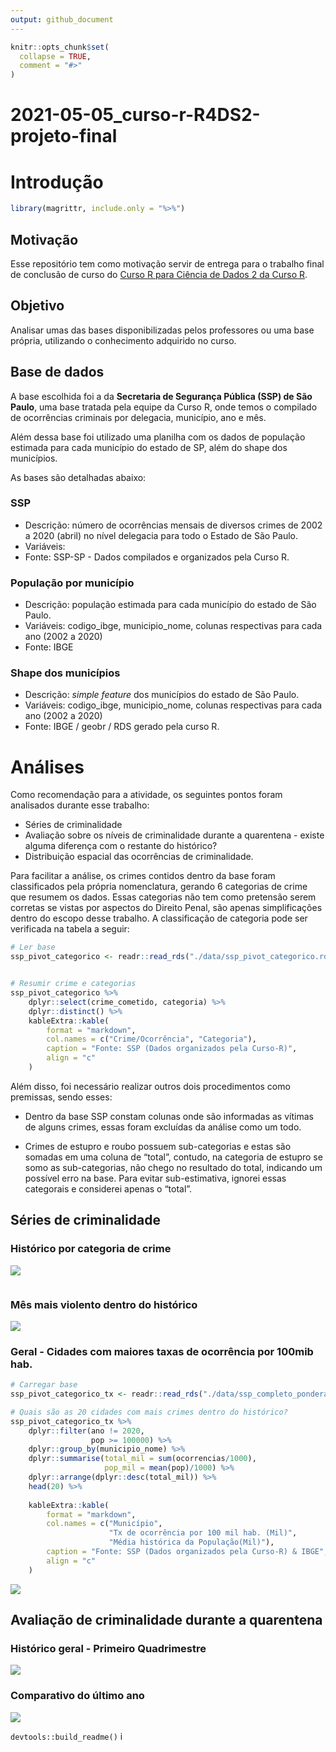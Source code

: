 ```yaml
---
output: github_document
---
```


<!-- README.md is generated from README.Rmd. Please edit that file -->

```r
knitr::opts_chunk$set(
  collapse = TRUE,
  comment = "#>"
)
```

# 2021-05-05_curso-r-R4DS2-projeto-final

<!-- badges: start -->

<!-- badges: end -->

# Introdução

```r
library(magrittr, include.only = "%>%")

```

## Motivação

Esse repositório tem como motivação servir de entrega para o trabalho final de conclusão de curso do [Curso R para Ciência de Dados 2 da Curso R](https://curso-r.com/cursos/r4ds-2/).

## Objetivo

Analisar umas das bases disponibilizadas pelos professores ou uma base própria, utilizando o conhecimento adquirido no curso.

## Base de dados

A base escolhida foi a da **Secretaria de Segurança Pública (SSP) de São Paulo**, uma base tratada pela equipe da Curso R, onde temos o compilado de ocorrências criminais por delegacia, município, ano e mês.

Além dessa base foi utilizado uma planilha com os dados de população estimada para cada município do estado de SP, além do shape dos municípios.

As bases são detalhadas abaixo:

### SSP

-   Descrição: número de ocorrências mensais de diversos crimes de 2002 a 2020 (abril) no nível delegacia para todo o Estado de São Paulo.
-   Variáveis:
-   Fonte: SSP-SP - Dados compilados e organizados pela Curso R.

### População por município

-   Descrição: população estimada para cada município do estado de São Paulo.
-   Variáveis: codigo_ibge, municipio_nome, colunas respectivas para cada ano (2002 a 2020)
-   Fonte: IBGE

### Shape dos municípios

-   Descrição: *simple feature* dos municípios do estado de São Paulo.
-   Variáveis: codigo_ibge, municipio_nome, colunas respectivas para cada ano (2002 a 2020)
-   Fonte: IBGE / geobr / RDS gerado pela curso R.

# Análises

Como recomendação para a atividade, os seguintes pontos foram analisados durante esse trabalho:

-   Séries de criminalidade
-   Avaliação sobre os níveis de criminalidade durante a quarentena - existe alguma diferença com o restante do histórico?
-   Distribuição espacial das ocorrências de criminalidade.

Para facilitar a análise, os crimes contidos dentro da base foram classificados pela própria nomenclatura, gerando 6 categorias de crime que resumem os dados. Essas categorias não tem como pretensão serem corretas se vistas por aspectos do Direito Penal, são apenas simplificações dentro do escopo desse trabalho. A classificação de categoria pode ser verificada na tabela a seguir:

```r

# Ler base
ssp_pivot_categorico <- readr::read_rds("./data/ssp_pivot_categorico.rds")


# Resumir crime e categorias
ssp_pivot_categorico %>% 
    dplyr::select(crime_cometido, categoria) %>% 
    dplyr::distinct() %>% 
    kableExtra::kable(
        format = "markdown",
        col.names = c("Crime/Ocorrência", "Categoria"),
        caption = "Fonte: SSP (Dados organizados pela Curso-R)",
        align = "c"
    ) 

```

Além disso, foi necessário realizar outros dois procedimentos como premissas, sendo esses:

-   Dentro da base SSP constam colunas onde são informadas as vítimas de alguns crimes, essas foram excluídas da análise como um todo.

-   Crimes de estupro e roubo possuem sub-categorias e estas são somadas em uma coluna de "total", contudo, na categoria de estupro se somo as sub-categorias, não chego no resultado do total, indicando um possível erro na base. Para evitar sub-estimativa, ignorei essas categorais e considerei apenas o "total".

## Séries de criminalidade

### Histórico por categoria de crime

![](https://github.com/maykongpedro/2021-05-05_curso-r-R4DS2-projeto-final/blob/master/inst/hist_ocorrencias_ate_2019.png)

```r


```

### Mês mais violento dentro do histórico

![](https://github.com/maykongpedro/2021-05-05_curso-r-R4DS2-projeto-final/blob/master/inst/mes_mais_violento.png)

### Geral - Cidades com maiores taxas de ocorrência por 100mib hab.

```r

# Carregar base
ssp_pivot_categorico_tx <- readr::read_rds("./data/ssp_completo_ponderado.rds")

# Quais são as 20 cidades com mais crimes dentro do histórico?
ssp_pivot_categorico_tx %>% 
    dplyr::filter(ano != 2020,
                  pop >= 100000) %>% 
    dplyr::group_by(municipio_nome) %>%
    dplyr::summarise(total_mil = sum(ocorrencias/1000),
                     pop_mil = mean(pop)/1000) %>% 
    dplyr::arrange(dplyr::desc(total_mil)) %>%
    head(20) %>%
    
    kableExtra::kable(
        format = "markdown",
        col.names = c("Município", 
                      "Tx de ocorrência por 100 mil hab. (Mil)",
                      "Média histórica da População(Mil)"),
        caption = "Fonte: SSP (Dados organizados pela Curso-R) & IBGE",
        align = "c"
    ) 

```

![](https://github.com/maykongpedro/2021-05-05_curso-r-R4DS2-projeto-final/blob/master/inst/mapa_geral.png)

## Avaliação de criminalidade durante a quarentena

### Histórico geral - Primeiro Quadrimestre

![](https://github.com/maykongpedro/2021-05-05_curso-r-R4DS2-projeto-final/blob/master/inst/hist_quadrimestre_covid.png)

### Comparativo do último ano

![](https://github.com/maykongpedro/2021-05-05_curso-r-R4DS2-projeto-final/blob/master/inst/hist_ano_covid.png)

`devtools::build_readme()` i

```r

```

